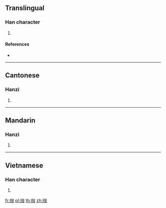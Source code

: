 {{character info/new}}
==Translingual==

===Han character===
{{Han char|rn=64|rad=手|as=05|sn=8|four=|canj=QKSR|ids=⿰扌加}}

# {{defn|Han|sort=手05}}

====References====
* {{Han ref|kx=0424.130|dkj=11935|dj=0772.080|hdz=31860.060|uh=62C1|ud=25281}}

----

==Cantonese==

===Hanzi===
{{yue-hanzi|jyut=[[ke2]]|y=ke2}}

# {{defn|lang=yue|sort=手05}}

----

==Mandarin==

===Hanzi===
{{cmn-hanzi|pin=[[jiā]] ([[jia1]])|wg=chia<sup>1</sup>}}

# {{defn|lang=cmn|sort=手05}}

----

==Vietnamese==

===Han character===
{{vi-hantu|giơ|rs=手05}}

# {{defn|lang=vi|sort=手05}}

[[fr:拁]]
[[pl:拁]]
[[th:拁]]
[[zh:拁]]